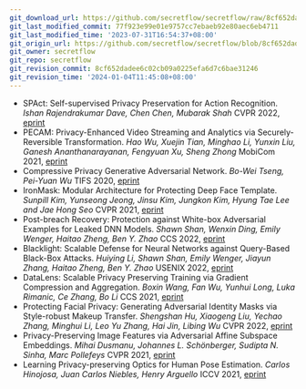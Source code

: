 ```yaml
---
git_download_url: https://github.com/secretflow/secretflow/raw/8cf652dadee6c02cb09a0225efa6d7c6bae31246/docs/awesome-pets/papers/applications/multimedia/defense.md
git_last_modified_commit: 77f923e99e01e9757cc7ebaeb92e80aec6eb4711
git_last_modified_time: '2023-07-31T16:54:37+08:00'
git_origin_url: https://github.com/secretflow/secretflow/blob/8cf652dadee6c02cb09a0225efa6d7c6bae31246/docs/awesome-pets/papers/applications/multimedia/defense.md
git_owner: secretflow
git_repo: secretflow
git_revision_commit: 8cf652dadee6c02cb09a0225efa6d7c6bae31246
git_revision_time: '2024-01-04T11:45:08+08:00'
---
```


- SPAct: Self-supervised Privacy Preservation for Action Recognition.
  <em>Ishan Rajendrakumar Dave, Chen Chen, Mubarak Shah</em>
  CVPR 2022, [eprint](https://arxiv.org/abs/2203.15205)
- PECAM: Privacy-Enhanced Video Streaming and Analytics via Securely-Reversible Transformation.
  <em>Hao Wu, Xuejin Tian, Minghao Li, Yunxin Liu, Ganesh Ananthanarayanan, Fengyuan Xu, Sheng Zhong</em>
  MobiCom 2021, [eprint](https://dl.acm.org/doi/10.1145/3447993.3448618)
- Compressive Privacy Generative Adversarial Network.
  <em>Bo-Wei Tseng, Pei-Yuan Wu</em>
  TIFS 2020, [eprint](https://ieeexplore.ieee.org/document/8963921)
- IronMask: Modular Architecture for Protecting Deep Face Template.
  <em>Sunpill Kim, Yunseong Jeong, Jinsu Kim, Jungkon Kim, Hyung Tae Lee and Jae Hong Seo</em>
  CVPR 2021, [eprint](https://arxiv.org/abs/2104.02239)
- Post-breach Recovery: Protection against White-box Adversarial Examples for Leaked DNN Models.
  <em>Shawn Shan, Wenxin Ding, Emily Wenger, Haitao Zheng, Ben Y. Zhao</em>
  CCS 2022, [eprint](https://arxiv.53yu.com/pdf/2205.10686.pdf)
- Blacklight: Scalable Defense for Neural Networks against Query-Based Black-Box Attacks.
  <em>Huiying Li, Shawn Shan, Emily Wenger, Jiayun Zhang, Haitao Zheng, Ben Y. Zhao</em>
  USENIX 2022, [eprint](https://arxiv.org/abs/2006.14042)
- DataLens: Scalable Privacy Preserving Training via Gradient Compression and Aggregation.
  <em>Boxin Wang, Fan Wu, Yunhui Long, Luka Rimanic, Ce Zhang, Bo Li</em>
  CCS 2021, [eprint](https://arxiv.org/abs/2103.11109)
- Protecting Facial Privacy: Generating Adversarial Identity Masks via Style-robust Makeup Transfer.
  <em>Shengshan Hu, Xiaogeng Liu, Yechao Zhang, Minghui Li, Leo Yu Zhang, Hai Jin, Libing Wu</em>
  CVPR 2022, [eprint](https://arxiv.org/abs/2203.03121)
- Privacy-Preserving Image Features via Adversarial Affine Subspace Embeddings.
  <em>Mihai Dusmanu, Johannes L. Schönberger, Sudipta N. Sinha, Marc Pollefeys</em>
  CVPR 2021, [eprint](https://arxiv.org/abs/2006.06634)
- Learning Privacy-preserving Optics for Human Pose Estimation.
  <em>Carlos Hinojosa, Juan Carlos Niebles, Henry Arguello</em>
  ICCV 2021, [eprint](https://ieeexplore.ieee.org/document/9710270)
